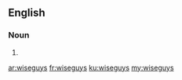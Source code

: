 ==English==

===Noun===
{{head|en|plural}}

# {{plural of|wiseguy|lang=en}}

[[ar:wiseguys]]
[[fr:wiseguys]]
[[ku:wiseguys]]
[[my:wiseguys]]
